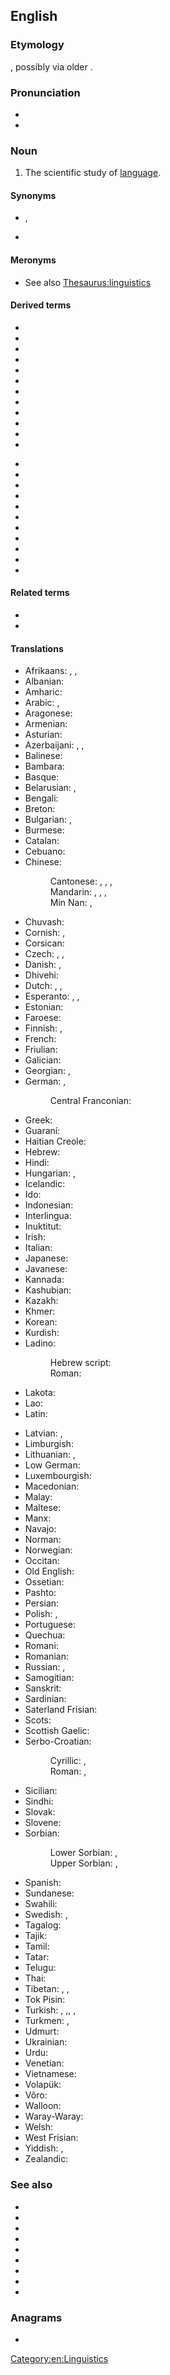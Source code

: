 {{also|lingüístics}}
==English==

===Etymology===
{{suffix|linguist|ics|lang=en}}, possibly via older {{der|en|de|Linguistik}}.

===Pronunciation===
* {{IPA|/lɪŋˈɡwɪstɪks/|/liŋˈɡwɪstɪks/|lang=en}}
* {{audio|En-us-linguistics.ogg|Audio (US)|lang=en}}

===Noun===
{{wikiversity lecture}}
{{wikipedia}}
{{en-noun|-}}

# The scientific study of [[language]].

====Synonyms====
* {{l|en|glossology}}, {{l|en|glottology}}
* {{l|en|speechlore}}

====Meronyms====
* See also [[Thesaurus:linguistics]]

====Derived terms====
{{der-top}}
* {{l|en|algebraic linguistics}}
* {{l|en|applied linguistics}}
* {{l|en|archaeolinguistics}}
* {{l|en|biolinguistics}}
* {{l|en|clinical linguistics}}
* {{l|en|comparative linguistics}}
* {{l|en|computational linguistics}}
* {{l|en|diachronic linguistics}}
* {{l|en|ecolinguistics}}
* {{l|en|ethnolinguistics}}
* {{l|en|Eurolinguistics}}
* {{l|en|evolutionary linguistics}}
{{der-mid}}
* {{l|en|historical linguistics}}
* {{l|en|interlinguistics}}
* {{l|en|metalinguistics}}
* {{l|en|microlinguistics}}
* {{l|en|neurolinguistics}}
* {{l|en|paleolinguistics}}
* {{l|en|pseudolinguistics}}
* {{l|en|psycholinguistics}}
* {{l|en|sociolinguistics}}
* {{l|en|theolinguistics}}
* {{l|en|xenolinguistics}}
{{der-bottom}}

====Related terms====
* {{l|en|linguist}}
* {{l|en|linguistic}}

====Translations====
{{trans-top|scientific study of language}}
* Afrikaans: {{t|af|taalwetenskappe}}, {{t+|af|taalkunde}}, {{t|af|linguistiek}}
* Albanian: {{t+|sq|gjuhësi}}
* Amharic: {{t|am|የቋንቋ ጥናት|sc=Ethi}}
* Arabic: {{t+|ar|لِسَانِيَّات|f-p}}, {{t|ar|عِلْم اَللُّغَة|m}}
* Aragonese: {{t|an|lingüistica|f}}
* Armenian: {{t+|hy|լեզվաբանություն}}
* Asturian: {{t|ast|llingüística|f}}
* Azerbaijani: {{t|az|dilçilik}}, {{t|az|dilşünaslıq}}, {{t|az|linqvistika}}
* Balinese: {{t|ban|ᬩᬲᬯᬶᬤ᭄ᬬ|tr=basawidya|sc=Bali}}
* Bambara: {{t|bm|kankalan}}
* Basque: {{t|eu|hizkuntzalaritza}}
* Belarusian: {{t|be|мо̀вазна́ўства|n}}, {{t|be|лінгвістыка|f}}
* Bengali: {{t+|bn|ভাষাবিজ্ঞান|sc=Beng|tr=bhāṣābijñān}}
* Breton: {{t+|br|yezhoniezh|f}}
* Bulgarian: {{t+|bg|лингвистика|f}}, {{t+|bg|езикознание|n}}
* Burmese: {{t+|my|ဘာသာဗေဒ|sc=Mymr}}
* Catalan: {{t+|ca|lingüística|f}}
* Cebuano: {{t|ceb|linggwistiks}}
* Chinese:
*: Cantonese: {{t|yue|語言學|sc=Hani}}, {{t|yue|语言学|tr=jyu5 jin4 hok6|sc=Hani}}, {{t|yue|言語學|sc=Hani}}, {{t|yue|言语学|tr=jin4 jyu5 hok6|sc=Hani}}
*: Mandarin: {{t+|cmn|語言學|sc=Hani}}, {{t+|cmn|语言学|tr=yǔyánxué|sc=Hani}}, {{t+|cmn|言語學|sc=Hani}}, {{t+|cmn|言语学|tr=yányǔxué|sc=Hani}}
*: Min Nan: {{t|nan|語言學}}, {{t|nan|语言学|tr=gí-giân-ha̍k, gú-giân-ha̍k}}
* Chuvash: {{t|cv|лингвистика}}
* Cornish: {{t|kw|yethonieth|f}}, {{t|kw|scyens yeth}}
* Corsican: {{t|co|linguistica|f}}
* Czech: {{t+|cs|jazykověda|f}}, {{t|cs|jazykozpyt|m}}, {{t+|cs|lingvistika|f}}
* Danish: {{t+|da|lingvistik|c}}, {{t|da|sprogvidenskab|c}}
* Dhivehi: {{t|dv|ބަހަވީ އިލްމު|sc=Thaa}}
* Dutch: {{t+|nl|linguïstiek|f}}, {{t+|nl|taalkunde|f}}, {{t+|nl|taalwetenschappen|f-p}}
* Esperanto: {{t+|eo|lingvoscienco}}, {{t|eo|lingvistiko}}, {{t+|eo|lingviko}}
* Estonian: {{t+|et|keeleteadus}}
* Faroese: {{t+|fo|málfrøði|f}}
* Finnish: {{t+|fi|kielitiede}}, {{t+|fi|lingvistiikka}}
* French: {{t+|fr|linguistique|f}}
* Friulian: {{t|fur|lenghistiche|f}}
* Galician: {{t+|gl|lingüística|f}}
* Georgian: {{t|ka|ენათმეცნიერება|sc=Geor}}, {{t|ka|ლინგვისტიკა|sc=Geor}}
* German: {{t+|de|Linguistik|f}}, {{t+|de|Sprachwissenschaft|f}}
*: Central Franconian: {{t|gmw-cfr|Shproocheweßßeschaff|f}}
* Greek: {{t+|el|γλωσσολογία|f}}
* Guaraní: {{t|gn|ñe'ẽkuaaty ha ñe'ẽtekuaa}}
* Haitian Creole: {{t|ht|lengwistik}}
* Hebrew: {{t+|he|בלשנות|f|tr=balshanut}}
* Hindi: {{t+|hi|भाषाविज्ञान|m|tr=bhāṣāvigyān}}
* Hungarian: {{t+|hu|nyelvészet}}, {{t+|hu|nyelvtudomány}}
* Icelandic: {{t|is|málvísindi|n-p}}
* Ido: {{t+|io|linguistiko}}
* Indonesian: {{t+|id|linguistik}}
* Interlingua: {{t+|ia|linguistica}}
* Inuktitut: {{t|iu|ᐅᖄᓯᓕᕆᓂᖅ|sc=Cans}}
* Irish: {{t|ga|teangeolaíocht|f}}
* Italian: {{t+|it|linguistica|f}}
* Japanese: {{t+|ja|言語学|tr=げんごがく, gengogaku}}
* Javanese: {{t|jv|linguistik}}
* Kannada: {{t+|kn|ಭಾಷಾ ವಿಜ್ಞಾನ|sc=Knda}}
* Kashubian: {{t|csb|lingwistika|f}}
* Kazakh: {{t|kk|тілтану}}
* Khmer: {{t|km|ភាសាសាស្ត្រ|tr=pʰiesaa saah|sc=Khmr}}
* Korean: {{t+|ko|언어학}}
* Kurdish: {{t+|ku|zimannasî}}
* Ladino:
*: Hebrew script: {{t|lad|לינגואיסטיקה|f}}
*: Roman: {{t|lad|linguistika|f}}
* Lakota: {{t|lkt|iyápi wóuŋspe}}
* Lao: {{t+|lo|ພາສາສາດ}}
* Latin: {{t|la|linguistica|f}}
{{trans-mid}}
* Latvian: {{t|lv|valodniecība}}, {{t|lv|lingvistika}}
* Limburgish: {{t|li|taalweitesjap|f}}
* Lithuanian: {{t+|lt|lingvistika|f}}, {{t+|lt|kalbotyra|f}}
* Low German: {{t+|nds|Spraakwetenschop|f}}
* Luxembourgish: {{t+|lb|Sproochwëssenschaft|f}}
* Macedonian: {{t|mk|лингвистика|f}}
* Malay: {{t|ms|linguistik}}
* Maltese: {{t|mt|lingwistika|f}}
* Manx: {{t|gv|çhengoaylleeaght|f}}
* Navajo: {{t|nv|saad naalkaah}}
* Norman: {{t|nrf|lîndgistique}} {{qual|Jersey}}
* Norwegian: {{t+|no|lingvistikk|m}}
* Occitan: {{t+|oc|lingüistica|f}}
* Old English: {{t|ang|spræccræft|m}}
* Ossetian: {{t|os|æвзагзонынад}}
* Pashto: {{t+|ps|ژبپوهنه|f|tr=žəbpohəna|sc=ps-Arab}}
* Persian: {{t+|fa|زبان‌شناسی|tr=zabân-šenâsi}}
* Polish: {{t+|pl|lingwistyka|f}}, {{t+|pl|językoznawstwo|n}}
* Portuguese: {{t+|pt|linguística|f}}
* Quechua: {{t|qu|simi yachaq}}
* Romani: {{t|rom|chhibavipen}}
* Romanian: {{t+|ro|lingvistică|f}}
* Russian: {{t+|ru|языкозна́ние|n}}, {{t+|ru|лингви́стика|f}}
* Samogitian: {{t|sgs|kalbuotīra|f}}
* Sanskrit: {{t|sa|भाषाविज्ञान|m}}
* Sardinian: {{t|sc|linguìstica|f}}
* Saterland Frisian: {{t|stq|sproakwietenskup|f}}
* Scots: {{t|sco|lingueestics}}
* Scottish Gaelic: {{t|gd|cànanachas|m}}
* Serbo-Croatian:
*: Cyrillic: {{t|sh|лингвѝстика|f|sc=Cyrl}}, {{t|sh|језикословље|n|sc=Cyrl}}
*: Roman: {{t+|sh|lingvìstika|f}}, {{t+|sh|jezikoslovlje|n}}
* Sicilian: {{t|scn|linguìstica|f}}
* Sindhi: {{t+|sd|لسانيات|tr=lisāniāt|sc=sd-Arab}}
* Slovak: {{t|sk|jazykoveda|f}}
* Slovene: {{t+|sl|jezikoslovje|n}}
* Sorbian:
*: Lower Sorbian: {{t|dsb|rěcywěda|f}}, {{t|dsb|linguistika|f}}
*: Upper Sorbian: {{t|hsb|rěčespyt|m}}, {{t|hsb|linguistika|f}}
* Spanish: {{t+|es|lingüística|f}}
* Sundanese: {{t|su|linguistik}}
* Swahili: {{t+|sw|isimu}}
* Swedish: {{t+|sv|lingvistik|c}}, {{t+|sv|språkvetenskap|c}}
* Tagalog: {{t|tl|dalubwikaan}}
* Tajik: {{t+|tg|забоншиносӣ}}
* Tamil: {{t+|ta|மொழியியல்}}
* Tatar: {{t|tt|тел белеме}}
* Telugu: {{t|te|భాషాశాస్త్రము}}
* Thai: {{t|th|ภาษาศาสตร์}}
* Tibetan: {{t|bo|སྐད་བརྡ་རིག་པ།|sc=Tibt}}, {{t|bo|བརྡ་སྤྲོད་རིག་གནས}}, {{t|bo|སྐད་ཡིག་རིག་གནས}}
* Tok Pisin: {{t|tpi|save long tokples}}
* Turkish: {{t+|tr|dilbilim}}, {{t+|tr|dil bilimi}},, {{t+|tr|lengüistik}}, {{t|tr|lisâniyat}}
* Turkmen: {{t|tk|dil bilimi}}, {{t|tk|lingwistika}}
* Udmurt: {{t|udm|кылтодос}}
* Ukrainian: {{t+|uk|мовозна́вство|n}}
* Urdu: {{t|ur|لسانيات|tr=lisāniāt}}
* Venetian: {{t|vec|łenguìstega|f}}
* Vietnamese: {{t+|vi|ngôn ngữ học}}
* Volapük: {{t+|vo|pükav}}
* Võro: {{t|vro|keeletiidüs}}
* Walloon: {{t+|wa|linwince}}
* Waray-Waray: {{t|war|lingguwistika}}
* Welsh: {{t+|cy|ieithyddiaeth|f}}
* West Frisian: {{t|fy|taalkunde|f}}
* Yiddish: {{t|yi|לינגוויסטיק|f|tr=lingvistik|sc=Hebr}}, {{t|yi|שפּראַך־וויסנשאַפֿט|f|sc=Hebr}}
* Zealandic: {{t|zea|taelkunde|f}}
{{trans-bottom}}

===See also===
* {{l|en|diction}}
* {{l|en|grammar}}
* {{l|en|morphology}}
* {{l|en|philology}}
* {{l|en|phonetics}}
* {{l|en|phonology}}
* {{l|en|pragmatics}}
* {{l|en|semantics}}
* {{l|en|syntax}}

===Anagrams===
* {{anagrams|en|a=cgiiilnsstu|linguicists}}

[[Category:en:Linguistics]]